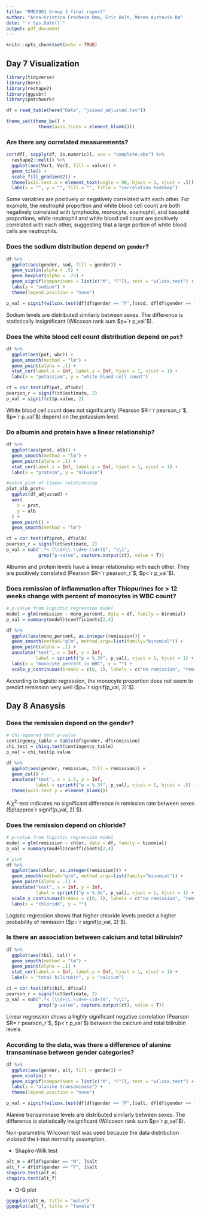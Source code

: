 ```yaml
---
title: "RMED901 Group 3 final report"
author: "Anna-Kristina Fredheim Oma, Eric Holt, Maren Austevik Bø"
date: "`r Sys.Date()`"
output: pdf_document
---
```


```r
knitr::opts_chunk$set(echo = TRUE)
```

## Day 7 Visualization
```r
library(tidyverse)
library(here)
library(reshape2)
library(ggpubr)
library(patchwork)

df = read_table(here("Data", "joined_adjusted.tsv"))

theme_set(theme_bw() +
            theme(axis.ticks = element_blank()))
```

### Are there any correlated measurements?
```r
cor(df[, sapply(df, is.numeric)], use = "complete.obs") %>%
  reshape2::melt() %>%
  ggplot(aes(Var1, Var2, fill = value)) +
  geom_tile() +
  scale_fill_gradient2() +
  theme(axis.text.x = element_text(angle = 90, hjust = 1, vjust = .5)) +
  labs(x = "", y = "", fill = "", title = "correlation heatmap")
```

Some variables are positively or negatively correlated with each other. For example, the neutrophil proportion and white blood cell count are both negatively correlated with lymphocite, monocyte, eosinophil, and basophil proportions, while neutrophil and white blood cell count are positively correlated with each other, suggesting that a large portion of white blood cells are neutrophils.

### Does the sodium distribution depend on `gender`?
```r
df %>%
  ggplot(aes(gender, sod, fill = gender)) +
  geom_violin(alpha = .5) +
  geom_boxplot(alpha = .75) +
  geom_signif(comparisons = list(c("M", "F")), test = "wilcox.test") +
  labs(y = "sodium") +
  theme(legend.position = "none")
```

```r
p_val = signif(wilcox.test(df[df$gender == "F",]$sod, df[df$gender == "M",]$sod)$p.value, 2)
```

Sodium levels are distributed similarly between sexes. The difference is statistically insignificant (Wilcoxon rank sum $p=`r p_val`$).

### Does the white blood cell count distribution depend on `pot`?
```r
df %>%
  ggplot(aes(pot, wbc)) +
  geom_smooth(method = "lm") +
  geom_point(alpha = .1) +
  stat_cor(label.x = Inf, label.y = Inf, hjust = 1, vjust = 1) +
  labs(x = "potassium", y = "white blood cell count")
```

```r
ct = cor.test(df$pot, df$wbc)
pearson_r = signif(ct$estimate, 2)
p_val = signif(ct$p.value, 2)
```

White blood cell count does not significantly (Pearson $R=`r pearson_r`$, $p=`r p_val`$) depend on the potassium level.

### Do albumin and protein have a linear relationship?
```r
df %>%
  ggplot(aes(prot, alb)) +
  geom_smooth(method = "lm") +
  geom_point(alpha = .1) +
  stat_cor(label.x = Inf, label.y = Inf, hjust = 1, vjust = 1) +
  labs(x = "protein", y = "albumin")
```

```r
#extra plot of linear relationship
plot_alb_prot<-
  ggplot(df_adjusted) +
  aes(
    x = prot,
    y = alb
  ) +
  geom_point() +
  geom_smooth(method = "lm")
```

```r
ct = cor.test(df$prot, df$alb)
pearson_r = signif(ct$estimate, 2)
p_val = sub(".*< (\\d+\\.\\d+e-\\d+)$", "\\1", 
            grep("p-value", capture.output(ct), value = T))
```

Albumin and protein levels have a linear relationship with each other. They are positively correlated (Pearson $R=`r pearson_r`$, $p<`r p_val`$).

### Does remission of inflammation after Thiopurines for > 12 weeks change with percent of monocytes in WBC count?
```r
# p-value from logistic regression model
model = glm(remission ~ mono_percent, data = df, family = binomial)
p_val = summary(model)$coefficients[2,4]

df %>%
  ggplot(aes(mono_percent, as.integer(remission))) + 
  geom_smooth(method="glm", method.args=list(family="binomial")) +
  geom_point(alpha = .1) +
  annotate("text", x = Inf, y = Inf, 
           label = sprintf("p = %.3f", p_val), vjust = 1, hjust = 1) +
  labs(x = "monocyte percent in WBC", y = "") +
  scale_y_continuous(breaks = c(0, 1), labels = c("no remission", "remission"))
```

According to logistic regression, the monocyte proportion does not seem to predict remission very well ($p=`r signif(p_val, 2)`$).

## Day 8 Anasysis
### Does the remission depend on the gender?
```r
# Chi-squared test p-value
contingency_table = table(df$gender, df$remission)
chi_test = chisq.test(contingency_table)
p_val = chi_test$p.value

df %>%
  ggplot(aes(gender, remission, fill = remission)) +
  geom_col() +
  annotate("text", x = 1.5, y = Inf, 
           label = sprintf("p = %.3f", p_val), vjust = 1, hjust = .5) +
  theme(axis.text.y = element_blank())
```

A $\chi^2$-test indicates no significant difference in remission rate between sexes ($p\approx`r signif(p_val, 2)`$).

### Does the remission depend on chloride?
```r
# p-value from logistic regression model
model = glm(remission ~ chlor, data = df, family = binomial)
p_val = summary(model)$coefficients[2,4]

# plot
df %>%
  ggplot(aes(chlor, as.integer(remission))) + 
  geom_smooth(method="glm", method.args=list(family="binomial")) +
  geom_point(alpha = .1) +
  annotate("text", x = Inf, y = Inf, 
           label = sprintf("p = %.3e", p_val), vjust = 1, hjust = 1) +
  scale_y_continuous(breaks = c(0, 1), labels = c("no remission", "remission")) +
  labs(x = "chloride", y = "")
```

Logistic regression shows that higher chloride levels predict a higher probability of remission ($p=`r signif(p_val, 2)`$).

### Is there an association between calcium and total bilirubin?
```r
df %>%
  ggplot(aes(tbil, cal)) +
  geom_smooth(method = "lm") +
  geom_point(alpha = .1) +
  stat_cor(label.x = Inf, label.y = Inf, hjust = 1, vjust = 1) +
  labs(x = "total bilirubin", y = "calcium")
```

```r
ct = cor.test(df$tbil, df$cal)
pearson_r = signif(ct$estimate, 2)
p_val = sub(".*< (\\d+\\.\\d+e-\\d+)$", "\\1", 
            grep("p-value", capture.output(ct), value = T))
```

Linear regression shows a highly significant negative correlation (Pearson $R=`r pearson_r`$, $p<`r p_val`$) between the calcium and total bilirubin levels.

### According to the data, was there a difference of alanine transaminase between gender categories?
```r
df %>%
  ggplot(aes(gender, alt, fill = gender)) +
  geom_violin() +
  geom_signif(comparisons = list(c("M", "F")), test = "wilcox.test") +
  labs(y = "alanine transaminase") +
  theme(legend.position = "none")
```

```r
p_val = signif(wilcox.test(df[df$gender == "F",]$alt, df[df$gender == "M",]$alt)$p.value, 2)
```

Alanine transaminase levels are distributed similarly between sexes. The difference is statistically insignificant (Wilcoxon rank sum $p=`r p_val`$).

Non-parametric Wilcoxon test was used because the data distribution violated the t-test normality assumption.

- Shapiro-Wilk test
```r
alt_m = df[df$gender == "M", ]$alt
alt_f = df[df$gender == "F", ]$alt
shapiro.test(alt_m)
shapiro.test(alt_f)
```

- Q-Q plot

```r
ggqqplot(alt_m, title = "male")
ggqqplot(alt_f, title = "female")
```
